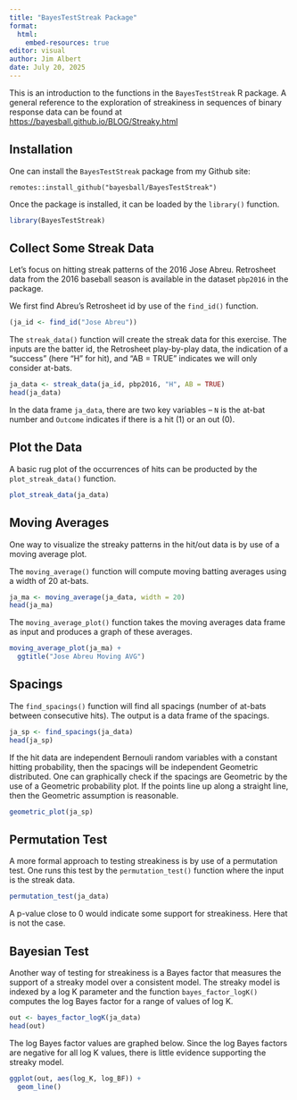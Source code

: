 ```yaml
---
title: "BayesTestStreak Package"
format: 
  html:
    embed-resources: true 
editor: visual
author: Jim Albert
date: July 20, 2025
---
```


This is an introduction to the functions in the `BayesTestStreak` R package. A general reference to the exploration of streakiness in sequences of binary response data can be found at <https://bayesball.github.io/BLOG/Streaky.html>

## Installation

One can install the `BayesTestStreak` package from my Github site:

```         
remotes::install_github("bayesball/BayesTestStreak")
```

Once the package is installed, it can be loaded by the `library()` function.

```r
library(BayesTestStreak)
```

## Collect Some Streak Data

Let's focus on hitting streak patterns of the 2016 Jose Abreu. Retrosheet data from the 2016 baseball season is available in the dataset `pbp2016` in the package.

We first find Abreu's Retrosheet id by use of the `find_id()` function.

```r
(ja_id <- find_id("Jose Abreu"))
```

The `streak_data()` function will create the streak data for this exercise. The inputs are the batter id, the Retrosheet play-by-play data, the indication of a "success" (here "H" for hit), and "AB = TRUE" indicates we will only consider at-bats.

```r
ja_data <- streak_data(ja_id, pbp2016, "H", AB = TRUE)
head(ja_data)
```

In the data frame `ja_data`, there are two key variables -- `N` is the at-bat number and `Outcome` indicates if there is a hit (1) or an out (0).

## Plot the Data

A basic rug plot of the occurrences of hits can be producted by the `plot_streak_data()` function.

```r
plot_streak_data(ja_data)
```

## Moving Averages

One way to visualize the streaky patterns in the hit/out data is by use of a moving average plot.

The `moving_average()` function will compute moving batting averages using a width of 20 at-bats.

```r
ja_ma <- moving_average(ja_data, width = 20)
head(ja_ma) 
```

The `moving_average_plot()` function takes the moving averages data frame as input and produces a graph of these averages.

```r
moving_average_plot(ja_ma) +
  ggtitle("Jose Abreu Moving AVG")
```

## Spacings

The `find_spacings()` function will find all spacings (number of at-bats between consecutive hits). The output is a data frame of the spacings.

```r
ja_sp <- find_spacings(ja_data)
head(ja_sp)
```

If the hit data are independent Bernouli random variables with a constant hitting probability, then the spacings will be independent Geometric distributed. One can graphically check if the spacings are Geometric by the use of a Geometric probability plot. If the points line up along a straight line, then the Geometric assumption is reasonable.

```r
geometric_plot(ja_sp)
```

## Permutation Test

A more formal approach to testing streakiness is by use of a permutation test. One runs this test by the `permutation_test()` function where the input is the streak data.

```r
permutation_test(ja_data)
```

A p-value close to 0 would indicate some support for streakiness. Here that is not the case.

## Bayesian Test

Another way of testing for streakiness is a Bayes factor that measures the support of a streaky model over a consistent model. The streaky model is indexed by a log K parameter and the function `bayes_factor_logK()` computes the log Bayes factor for a range of values of log K.

```r
out <- bayes_factor_logK(ja_data)
head(out)
```

The log Bayes factor values are graphed below. Since the log Bayes factors are negative for all log K values, there is little evidence supporting the streaky model.

```r
ggplot(out, aes(log_K, log_BF)) +
  geom_line()
```
